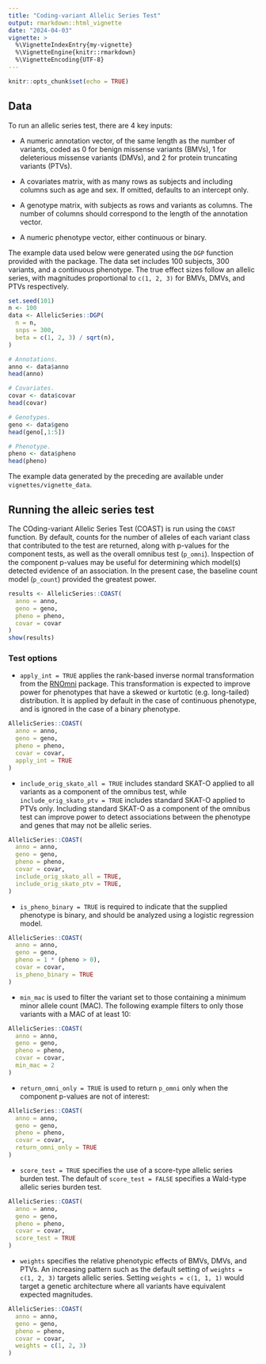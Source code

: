 ```yaml
---
title: "Coding-variant Allelic Series Test"
output: rmarkdown::html_vignette
date: "2024-04-03"
vignette: >
  %\VignetteIndexEntry{my-vignette}
  %\VignetteEngine{knitr::rmarkdown}
  %\VignetteEncoding{UTF-8}
---
```



```r
knitr::opts_chunk$set(echo = TRUE)
```

## Data

To run an allelic series test, there are 4 key inputs:

* A numeric annotation vector, of the same length as the number of variants, coded as 0 for benign missense variants (BMVs), 1 for deleterious missense variants (DMVs), and 2 for protein truncating variants (PTVs).

* A covariates matrix, with as many rows as subjects and including columns such as age and sex. If omitted, defaults to an intercept only.

* A genotype matrix, with subjects as rows and variants as columns. The number of columns should correspond to the length of the annotation vector.

* A numeric phenotype vector, either continuous or binary.

The example data used below were generated using the `DGP` function provided with the package. The data set includes 100 subjects, 300 variants, and a continuous phenotype. The true effect sizes follow an allelic series, with magnitudes proportional to `c(1, 2, 3)` for BMVs, DMVs, and PTVs respectively.

```r
set.seed(101)
n <- 100
data <- AllelicSeries::DGP(
  n = n,
  snps = 300,
  beta = c(1, 2, 3) / sqrt(n),
)

# Annotations.
anno <- data$anno
head(anno)

# Covariates.
covar <- data$covar
head(covar)

# Genotypes.
geno <- data$geno
head(geno[,1:5])

# Phenotype.
pheno <- data$pheno
head(pheno)
```

The example data generated by the preceding are available under `vignettes/vignette_data`.


## Running the alleic series test

The COding-variant Allelic Series Test (COAST) is run using the `COAST` function. By default, counts for the number of alleles of each variant class that contributed to the test are returned, along with p-values for the component tests, as well as the overall omnibus test (`p_omni`). Inspection of the component p-values may be useful for determining which model(s) detected evidence of an association. In the present case, the baseline count model (`p_count`) provided the greatest power.

```r
results <- AllelicSeries::COAST(
  anno = anno,
  geno = geno,
  pheno = pheno,
  covar = covar
)
show(results)
```

### Test options

* `apply_int = TRUE` applies the rank-based inverse normal transformation from the [RNOmni](https://CRAN.R-project.org/package=RNOmni) package. This transformation is expected to improve power for phenotypes that have a skewed or kurtotic (e.g. long-tailed) distribution. It is applied by default in the case of continuous phenotype, and is ignored in the case of a binary phenotype.

```r
AllelicSeries::COAST(
  anno = anno,
  geno = geno,
  pheno = pheno,
  covar = covar,
  apply_int = TRUE
)
```

* `include_orig_skato_all = TRUE` includes standard SKAT-O applied to all variants as a component of the omnibus test, while `include_orig_skato_ptv = TRUE` includes standard SKAT-O applied to PTVs only. Including standard SKAT-O as a component of the omnibus test can improve power to detect associations between the phenotype and genes that may not be allelic series.

```r
AllelicSeries::COAST(
  anno = anno,
  geno = geno,
  pheno = pheno,
  covar = covar,
  include_orig_skato_all = TRUE,
  include_orig_skato_ptv = TRUE,
)
```

* `is_pheno_binary = TRUE` is required to indicate that the supplied phenotype is binary, and should be analyzed using a logistic regression model.

```r
AllelicSeries::COAST(
  anno = anno,
  geno = geno,
  pheno = 1 * (pheno > 0),
  covar = covar,
  is_pheno_binary = TRUE
)
```

* `min_mac` is used to filter the variant set to those containing a minimum minor allele count (MAC). The following example filters to only those variants with a MAC of at least 10:
```r
AllelicSeries::COAST(
  anno = anno,
  geno = geno,
  pheno = pheno,
  covar = covar,
  min_mac = 2
)
```

* `return_omni_only = TRUE` is used to return `p_omni` only when the component p-values are not of interest:

```r
AllelicSeries::COAST(
  anno = anno,
  geno = geno,
  pheno = pheno,
  covar = covar,
  return_omni_only = TRUE
)
```

* `score_test = TRUE` specifies the use of a score-type allelic series burden test. The default of `score_test = FALSE` specifies a Wald-type allelic series burden test. 

```r
AllelicSeries::COAST(
  anno = anno,
  geno = geno,
  pheno = pheno,
  covar = covar,
  score_test = TRUE
)
```

* `weights` specifies the relative phenotypic effects of BMVs, DMVs, and PTVs. An increasing pattern such as the default setting of `weights = c(1, 2, 3)` targets allelic series. Setting `weights = c(1, 1, 1)` would target a genetic architecture where all variants have equivalent expected magnitudes.

```r
AllelicSeries::COAST(
  anno = anno,
  geno = geno,
  pheno = pheno,
  covar = covar,
  weights = c(1, 2, 3)
)
```
